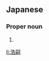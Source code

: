 ==Japanese==
{{ja-kanjitab|こう|し|k2=じ|yomi=o|r=y}}

===Proper noun===
{{ja-pos|proper|こうじ}}

# {{given name|male|lang=ja|sort=こうじ}}

[[li:浩嗣]]